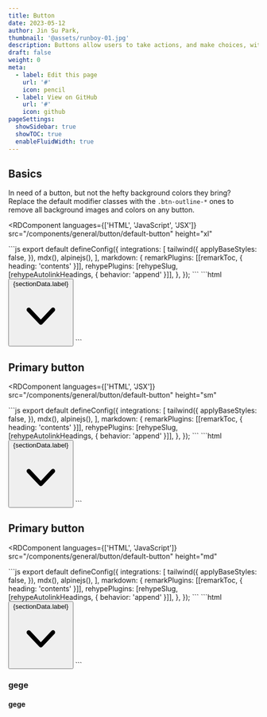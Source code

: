 ```yaml
---
title: Button
date: 2023-05-12
author: Jin Su Park,
thumbnail: '@assets/runboy-01.jpg'
description: Buttons allow users to take actions, and make choices, with a single tap.
draft: false
weight: 0
meta:
  - label: Edit this page
    url: '#'
    icon: pencil
  - label: View on GitHub
    url: '#'
    icon: github
pageSettings:
  showSidebar: true
  showTOC: true
  enableFluidWidth: true
---
```



## Basics

In need of a button, but not the hefty background colors they bring? Replace the default modifier classes with the `.btn-outline-*` ones to remove all background images and colors on any button.

<RDComponent 
	languages={['HTML', 'JavaScript', 'JSX']} 
	src="/components/general/button/default-button" 
	height="xl"
>	
  <slot slot="0">
		```js
		export default defineConfig({
			integrations: [
				tailwind({
					applyBaseStyles: false,
				}),
				mdx(),
				alpinejs(),
			],
			markdown: {
				remarkPlugins: [[remarkToc, { heading: 'contents' }]],
				rehypePlugins: [rehypeSlug, [rehypeAutolinkHeadings, { behavior: 'append' }]],
			},
		});
		```
	</slot>
	<slot slot="1">
		```html
		<button class="w-full text-sm leading-[32px] text-slate-200/60 hover:text-white" x-data="{active: false}" x-on:click="open = !open, active = !active">
			<div
				class="group/sidebarParent inline-flex w-full items-center justify-between pl-[12px]"
				x-bind:class="active == true ? 'text-white' : 'text-slate-200/60 hover:text-white'"
			>
				{sectionData.label}
				<svg
					x-bind:class="open ? '' : '-rotate-90'"
					xmlns="http://www.w3.org/2000/svg"
					viewBox="0 0 20 20"
					fill="currentColor"
					class="group-hov2er/sidebarParent:opacity-100 h-4 w-4 opacity-100 duration-200"
				>
					<path
						fill-rule="evenodd"
						d="M5.23 7.21a.75.75 0 011.06.02L10 11.168l3.71-3.938a.75.75 0 111.08 1.04l-4.25 4.5a.75.75 0 01-1.08 0l-4.25-4.5a.75.75 0 01.02-1.06z"
						clip-rule="evenodd"
					/>
				</svg>
			</div>
		</button>
		```
	</slot>
</RDComponent>

## Primary button

<RDComponent 
	languages={['HTML', 'JSX']} 
	src="/components/general/button/default-button" 
	height="sm"
>	
  <slot slot="0">
		```js
		export default defineConfig({
			integrations: [
				tailwind({
					applyBaseStyles: false,
				}),
				mdx(),
				alpinejs(),
			],
			markdown: {
				remarkPlugins: [[remarkToc, { heading: 'contents' }]],
				rehypePlugins: [rehypeSlug, [rehypeAutolinkHeadings, { behavior: 'append' }]],
			},
		});
		```
	</slot>
	<slot slot="1">
		```html
		<button class="w-full text-sm leading-[32px] text-slate-200/60 hover:text-white" x-data="{active: false}" x-on:click="open = !open, active = !active">
			<div
				class="group/sidebarParent inline-flex w-full items-center justify-between pl-[12px]"
				x-bind:class="active == true ? 'text-white' : 'text-slate-200/60 hover:text-white'"
			>
				{sectionData.label}
				<svg
					x-bind:class="open ? '' : '-rotate-90'"
					xmlns="http://www.w3.org/2000/svg"
					viewBox="0 0 20 20"
					fill="currentColor"
					class="group-hov2er/sidebarParent:opacity-100 h-4 w-4 opacity-100 duration-200"
				>
					<path
						fill-rule="evenodd"
						d="M5.23 7.21a.75.75 0 011.06.02L10 11.168l3.71-3.938a.75.75 0 111.08 1.04l-4.25 4.5a.75.75 0 01-1.08 0l-4.25-4.5a.75.75 0 01.02-1.06z"
						clip-rule="evenodd"
					/>
				</svg>
			</div>
		</button>
		```
	</slot>
</RDComponent>

## Primary button

<RDComponent 
	languages={['HTML', 'JavaScript']} 
	src="/components/general/button/default-button" 
	height="md"
>	
  <slot slot="0">
		```js
		export default defineConfig({
			integrations: [
				tailwind({
					applyBaseStyles: false,
				}),
				mdx(),
				alpinejs(),
			],
			markdown: {
				remarkPlugins: [[remarkToc, { heading: 'contents' }]],
				rehypePlugins: [rehypeSlug, [rehypeAutolinkHeadings, { behavior: 'append' }]],
			},
		});
		```
	</slot>
	<slot slot="1">
		```html
		<button class="w-full text-sm leading-[32px] text-slate-200/60 hover:text-white" x-data="{active: false}" x-on:click="open = !open, active = !active">
			<div
				class="group/sidebarParent inline-flex w-full items-center justify-between pl-[12px]"
				x-bind:class="active == true ? 'text-white' : 'text-slate-200/60 hover:text-white'"
			>
				{sectionData.label}
				<svg
					x-bind:class="open ? '' : '-rotate-90'"
					xmlns="http://www.w3.org/2000/svg"
					viewBox="0 0 20 20"
					fill="currentColor"
					class="group-hov2er/sidebarParent:opacity-100 h-4 w-4 opacity-100 duration-200"
				>
					<path
						fill-rule="evenodd"
						d="M5.23 7.21a.75.75 0 011.06.02L10 11.168l3.71-3.938a.75.75 0 111.08 1.04l-4.25 4.5a.75.75 0 01-1.08 0l-4.25-4.5a.75.75 0 01.02-1.06z"
						clip-rule="evenodd"
					/>
				</svg>
			</div>
		</button>
		```
	</slot>
</RDComponent>

### gege

#### gege
